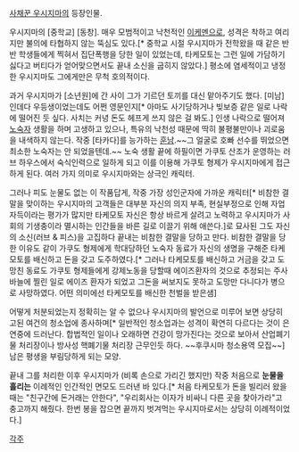 [[사채꾼 우시지마]]의 등장인물.

우시지마의 [중학교] [동창]. 매우 모범적이고 낙천적인 [[이케멘]]으로, 성격은 착하고 여리지만 불의에 타협하지 않는 뚝심도 있다.[* 중학교 시절 우시지마가 전학왔을 때 같은 반 반 학생들에게 찍혀서 집단폭행을 당한 일이 있었는데, 타케모토는 그런 일에 가담하기 싫다고 버티다가 얻어맞으면서도 끝내 소신을 굽히지 않았다.] 평소에 염세적이고 냉정한 우시지마도 그에게만은 무척 호의적이다.

과거 우시지마가 [소년원]에 간 사이 그가 기르던 토끼를 대신 맡아주기도 했다. [미남]인데다 우등생이었는데도 어쩐 영문인지[* 아마도 사기당하거나 빚보증 같은 일로 나락에 떨어진 듯 싶다. 사치는 커녕 돈도 헤프게 쓰지 않은 걸 봐도.] 인생 나락으로 떨어져 [[노숙자]] 생활을 하며 고생하고 있으나, 특유의 낙천성 때문에 딱히 불평불만이나 괴로움을 내색하지 않는다. 작중 [타카다]를 능가하는 [[훈남]].~~그 얼굴로 호빠 선수를 뛰었으면 최소한 노숙자는 안 되었을텐데.~~ 
노숙 생활 끝에 하필이면 가쿠토 산조가 운영하는 러브 하우스에서 숙식인력으로 일하게 되고 이를 이용해 가쿠토 형제가 우시지마에게 접근하게 된다. 여러 가지 의미로 우시지마와는 상극인 캐릭터. 

그러나 피도 눈물도 없는 이 작품답게, 작중 가장 성인군자에 가까운 캐릭터[* 비참한 결말을 맞이하는 우시지마의 고객들은 대부분 자신의 의지 부족, 현실부정으로 인해 자업자득이라는 평가가 많지만 타케모토 자신은 항상 바르게 살려고 노력하고 우시지마가 사회의 기생충이라 멸시하는 인간들을 바른 길로 이끌기 위해 애쓴다.]로 묘사된 그도 자신의 소신(러브 & 피스)을 고집하다 끝내는 비참한 결말을 당하고 만다. 비참한 결말을 당한 이유도 같이 가쿠도 형제에게 학대당하던 노숙자 동료가 자신의 생명을 구해준 타케모토를 배신하고 돈을 갖고 도주하였다.[* 그러나 타케모토를 배신하고 거금을 갖고 도망친 동료도 가쿠토 형제들에게 강제노동을 당할때 에이즈환자의 것으로 추정되는 주사바늘에 찔린 일로 에이즈 환자가 되었고 그돈을 써보지도 못하고 도망만 다니다가 병으로 사망하였다. 어떤 의미에선 타케모토를 배신한 천벌을 받은샘]

어떻게 처분되었는지 정확히는 알 수 없으나 우시지마의 발언으로 미루어 보면 상당히 고된 여건의 청소업에 종사하며[* 일반적인 청소업과는 성격이 확연히 다르다는 것이 은연중에 드러난다. 합법적인 일이나 오래하면 건강이 망가진다는 것으로 보아서 산업폐기물 처리장이나 방사성 핵폐기물 처리장 근무인듯 하다. ~~후쿠시마 청소용역 모집~~] 남은 평생을 부림당하게 되는 모양. 

끝내 그를 처리한 이후 우시지마가 (비록 손으로 가리긴 했지만) 작중 처음으로 '''눈물을 흘리는''' 이례적인 인간적인 면모도 드러낸 바 있다.[* 처음 타케모토가 돈을 빌리러 왔을때는 "친구간에 돈거래는 안한다", "우리회사는 이자가 비싸니 다른 곳을 찾아가라"고 충고까지 해줬다. 한번 봉을 잡으면 끝까지 벗겨먹는 우시지마로서는 상당히 이례적이었다.]

[[각주]]
